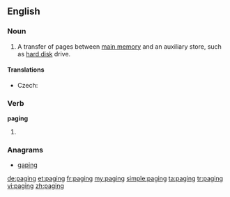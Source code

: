 ==English==
{{wikipedia}}
===Noun===
{{en-noun|-}}

# {{context|computing}} A transfer of pages between [[main memory]] and an auxiliary store, such as [[hard disk]] drive.

====Translations====
{{trans-top|transfer of pages}}
* Czech: {{t-|cs|stránkování|n}}
{{trans-mid}}
{{trans-bottom}}

===Verb===
'''paging'''

# {{present participle of|page}}

===Anagrams===
* [[gaping#English|gaping]]

[[de:paging]]
[[et:paging]]
[[fr:paging]]
[[my:paging]]
[[simple:paging]]
[[ta:paging]]
[[tr:paging]]
[[vi:paging]]
[[zh:paging]]